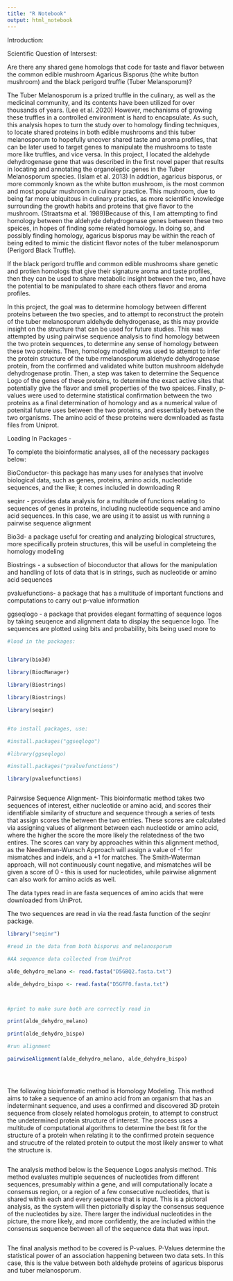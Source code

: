 ```yaml
---
title: "R Notebook"
output: html_notebook
---
```

Introduction: 

Scientific Question of Intersest: 

Are there any shared gene homologs that code for taste and flavor between the common edible mushroom Agaricus Bisporus (the white button mushroom) and the black perigord truffle (Tuber Melansporum)?

The Tuber Melanosporum is a prized truffle in the culinary, as well as the medicinal community, and its contents have been utilized for over thousands of years. (Lee et al. 2020) However, mechanisms of growing these truffles in a controlled environment is hard to encapsulate. As such, this analysis hopes to turn the study over to homology finding techniques, to locate shared proteins in both edible mushrooms and this tuber melanosporum to hopefully uncover shared taste and aroma profiles, that can be later used to target genes to manipulate the mushrooms to taste more like truffles, and vice versa. In this project, I located the aldehyde dehydrogenase gene that was described in the first novel paper that results in locating and annotating the organoleptic genes in the Tuber Melanosporum species. (Islam et al. 2013)
In addtion, agaricus bisporus, or more commonly known as the white button mushroom, is the most common and most popular mushroom in culinary practice. This mushroom, due to being far more ubiquitous in culinary practies, as more scientific knowledge surrounding the growth habits and proteins that give flavor to the mushroom. (Straatsma et al. 1989)Because of this, I am attempting to find homology between the aldehyde dehydrogenase genes between these two speices, in hopes of finding some related homology. In doing so, and possibly finding homology, agaricus bisporus may be within the reach of being edited to mimic the disticint flavor notes of the tuber melanosporum (Perigord Black Truffle). 

If the black perigord truffle and common edible mushrooms share genetic and protien homologs that give their signature aroma and taste profiles, then they can be used to share metabolic insight between the two, and have the potential to be manipulated to share each others flavor and aroma profiles.


In this project, the goal was to determine homology between different proteins between the two species, and to attempt to reconstruct the protein of the tuber melanosporum aldehyde dehydrogenase, as this may provide insight on the structure that can be used for future studies. This was attempted by using pairwise sequence analysis to find homology between the two protein sequences, to determine any sense of homology between these two proteins. Then, homology modeling was used to attempt to infer the protein structure of the tube rmelanosporum aldehyde dehydrogenase protein, from the confirmed and validated white button mushroom aldehyde dehydrogenase protin. Then, a step was taken to determine the Sequence Logo of the genes of these proteins, to determine the exact active sites that potentially give the flavor and smell properties of the two speices. Finally, p-values were used to determine statistical confirmation between the two proteins as a final determination of homology and as a numerical value of potenital future uses between the two proteins, and essentially between the two organisms. The amino acid of these proteins were downloaded as fasta files from Uniprot. 


Loading In Packages - 

To complete the bioinformatic analyses, all of the necessary packages below: 




BioConductor- this package has many uses for analyses that involve biological data, such as genes, proteins, amino acids, nucleotide sequences, and the like; it comes included in downloading R

seqinr - provides data analysis for a multitude of functions relating to sequences of genes in proteins, including nucleotide sequence and amino acid sequences. In this case, we are using it to assist us with running a pairwise sequence alignment

Bio3d- a package useful for creating and analyzing biological structures, more specifically protein structures, this will be useful in completeing the homology modeling

Biostrings - a subsection of bioconductor that allows for the manipulation and handling of lots of data that is in strings, such as nucleotide or amino acid sequences

pvaluefunctions- a package that has a multitude of important functions and computations to carry out p-value information

ggseqlogo - a package that provides elegant formatting of sequence logos by taking seuqence and alignment data to display the sequence logo. The sequences are plotted using bits and probability, bits being used more to 


```r
#load in the packages: 


library(bio3d)

library(BiocManager)

library(Biostrings)

library(Biostrings)

library(seqinr)



```


```r

#to install packages, use:

#install.packages("ggseqlogo")

#library(ggseqlogo)

#install.packages("pvaluefunctions")

library(pvaluefunctions)



```






Pairwsise Sequence Alignment- This bioinformatic method takes two sequences of interest, either nucleotide or amino acid, and scores their identifiable similarity of structure and sequence through a series of tests that assign scores the between the two entries. These scores are calculated via assigning values of alignment between each nucleotide or amino acid, where the higher the score the more likely the relatedness of the two entires. The scores can vary by approaches within this alignment method, as the Needleman-Wunsch Approach will assign a value of -1 for mismatches and indels, and a +1 for matches. The Smith-Waterman approach, will not continuously count negative, and mismatches will be given a score of 0 - this is used for nucleotides, while pairwise alignment can also work for amino acids as well. 

The data types read in are fasta sequences of amino acids that were downloaded from UniProt. 

The two sequences are read in via the read.fasta function of the seqinr package. 

```r

library("seqinr")

#read in the data from both bisporus and melanosporum

#AA sequence data collected from UniProt

alde_dehydro_melano <- read.fasta("D5GBQ2.fasta.txt")

alde_dehydro_bispo <- read.fasta("D5GFF0.fasta.txt")




```

```r
#print to make sure both are correctly read in

print(alde_dehydro_melano)

```

```r
print(alde_dehydro_bispo)
```





```r


#run alignment

pairwiseAlignment(alde_dehydro_melano, alde_dehydro_bispo)


  
```


The following bioinformatic method is Homology Modeling. This method aims to take a sequence of an amino acid from an organism that has an indeterminant sequence, and uses a confirmed and discovered 3D protein sequence from closely related homologus protein, to attempt to construct the undetermined protein structure of interest. The process uses a multitude of computational algorithms to determine the best fit for the structure of a protein when relating it to the confirmed protein sequence and strucutre of the related protein to output the most likely answer to what the structure is. 

```r




```



The analysis method below is the Sequence Logos analysis method. This method evaluates multiple sequences of nucleotides from different sequences, presumably within a gene, and will computationally locate a consensus region, or a region of a few consecutive nucleotides, that is shared within each and every sequence that is input. This is a pictoral analysis, as the system will then pictorially display the consensus sequence of the nucleotides by size. There larger the individual nucleotides in the picture, the more likely, and more confidently, the are included within the consensus sequence between all of the sequence data that was input. 


```r

```




The final analysis method to be covered is P-values. P-Values determine the statistical power of an association happening between two data sets. In this case, this is the value between both aldehyde proteins of agaricus bisporus and tuber melanosporum. 









